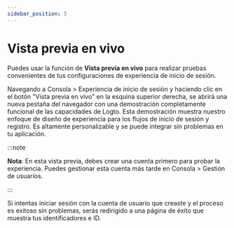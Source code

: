 ```yaml
---
sidebar_position: 5
---
```


# Vista previa en vivo

Puedes usar la función de **Vista previa en vivo** para realizar pruebas convenientes de tus configuraciones de experiencia de inicio de sesión.

Navegando a <CloudLink to="/sign-in-experience">Consola > Experiencia de inicio de sesión</CloudLink> y haciendo clic en el botón "Vista previa en vivo" en la esquina superior derecha, se abrirá una nueva pestaña del navegador con una demostración completamente funcional de las capacidades de Logto. Esta demostración muestra nuestro enfoque de diseño de experiencia para los flujos de inicio de sesión y registro. Es altamente personalizable y se puede integrar sin problemas en tu aplicación.

:::note

**Nota**: En esta vista previa, debes crear una cuenta primero para probar la experiencia. Puedes gestionar esta cuenta más tarde en <CloudLink to="/user-management">Consola > Gestión de usuarios</CloudLink>.

:::

Si intentas iniciar sesión con la cuenta de usuario que creaste y el proceso es exitoso sin problemas, serás redirigido a una página de éxito que muestra tus identificadores e ID.
